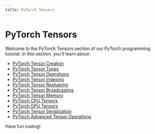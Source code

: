 ```yaml
---
title: PyTorch Tensors
---
```


# PyTorch Tensors

Welcome to the PyTorch Tensors section of our PyTorch programming tutorial. In this section, you'll learn about:

- [PyTorch Tensor Creation](./0-pytorch-tensor-creation.mdx)
- [PyTorch Tensor Types](./1-pytorch-tensor-types.mdx)
- [PyTorch Tensor Operations](./2-pytorch-tensor-operations.mdx)
- [PyTorch Tensor Indexing](./3-pytorch-tensor-indexing.mdx)
- [PyTorch Tensor Reshaping](./4-pytorch-tensor-reshaping.mdx)
- [PyTorch Tensor Broadcasting](./5-pytorch-tensor-broadcasting.mdx)
- [PyTorch Tensor Memory](./6-pytorch-tensor-memory.mdx)
- [PyTorch CPU Tensors](./7-pytorch-cpu-tensors.mdx)
- [PyTorch GPU Tensors](./8-pytorch-gpu-tensors.mdx)
- [PyTorch Tensor Serialization](./9-pytorch-tensor-serialization.mdx)
- [PyTorch Advanced Tensor Operations](./10-pytorch-advanced-tensor-operations.mdx)

Have fun coding!